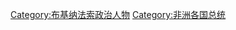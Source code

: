 {{Catnav|頁面分類|地理|国家|非洲国家|布吉納法索}}

[[Category:布基纳法索政治人物|Category:布基纳法索政治人物]]
[[Category:非洲各国总统|Category:非洲各国总统]]